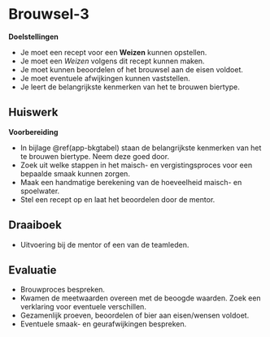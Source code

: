 # Brouwsel-3 {#brouwsel-3}

:::{.chapterintro}
**Doelstellingen**

-  Je moet een recept voor een **Weizen** kunnen opstellen.
-  Je moet een *Weizen* volgens dit recept kunnen maken.
-  Je moet kunnen beoordelen of het brouwsel aan de eisen voldoet.
-  Je moet eventuele afwijkingen kunnen vaststellen.
-  Je leert de belangrijkste kenmerken van het te brouwen biertype.
:::

## Huiswerk {#b3-huiswerk}

**Voorbereiding**

-  In bijlage \@ref(app-bkgtabel) staan de belangrijkste kenmerken van het te brouwen biertype. Neem deze goed door.
-  Zoek uit welke stappen in het maisch- en vergistingsproces voor een bepaalde smaak kunnen zorgen.
-  Maak een handmatige berekening van de hoeveelheid maisch- en spoelwater.
-  Stel een recept op en laat het beoordelen door de mentor.

## Draaiboek {#b3-draaiboek}

-  Uitvoering bij de mentor of een van de teamleden.

## Evaluatie {#b3-evaluatie}

-  Brouwproces bespreken.
-  Kwamen de meetwaarden overeen met de beoogde waarden. Zoek een verklaring voor eventuele verschillen.
-  Gezamenlijk proeven, beoordelen of bier aan eisen/wensen voldoet.
-  Eventuele smaak- en geurafwijkingen bespreken.
